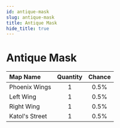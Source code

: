 ---
id: antique-mask
slug: antique-mask
title: Antique Mask
hide_title: true
---


# <ItemIcon iconId="2427" height="32"/> Antique Mask
|Map Name|Quantity|Chance|
|:--|:-:|:-:|
|Phoenix Wings|1|0.5%|
|Left Wing|1|0.5%|
|Right Wing|1|0.5%|
|Katol's Street|1|0.5%|

